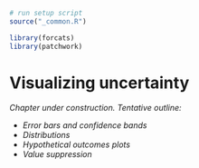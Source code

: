 ```r
# run setup script
source("_common.R")

library(forcats)
library(patchwork)
```

# Visualizing uncertainty {#visualizing-uncertainty}

*Chapter under construction. Tentative outline:*

- *Error bars and confidence bands*
- *Distributions*
- *Hypothetical outcomes plots*
- *Value suppression*

